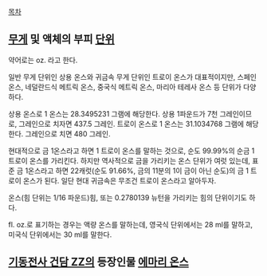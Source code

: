 [[목차]]

== [[무게]] 및 액체의 부피 [[단위]] ==
약어로는 oz. 라고 한다.

일반 무게 단위인 상용 온스와 귀금속 무게 단위인 트로이 온스가 대표적이지만, 스페인 온스, 네덜란드식 메트릭 온스, 중국식 메트릭 온스, 마리아 테레사 온스 등 단위가 다양하다.

상용 온스로 1 온스는 28.3495231 그램에 해당한다. 상용 1파운드가 7천 그레인이므로, 그레인으로 치자면 437.5 그레인. 
트로이 온스로 1 온스는 31.1034768 그램에 해당한다. 그레인으로 치면 480 그레인.

현대적으로 금 1온스라고 하면 1 트로이 온스를 말하는 것으로, 순도 99.99%의 순금 1 트로이 온스를 가리킨다.
하지만 역사적으로 금을 가리키는 온스 단위가 여럿 있는데, 표준 금 1온스라고 하면 22캐럿(순도 91.66%, 금의 11분의 1이 금이 아닌 순도)의 금 1 트로이 온스가 된다. 일단 현대 귀금속은 무조건 트로이 온스라고 알아두자.

온스(힘 단위는 1/16 파운드)힘, 또는 0.2780139 뉴턴을 가리키는 힘의 단위이기도 하다.

fl. oz.로 표기하는 경우는 액량 온스를 말하는데, 영국식 단위에서는 28 ml를 말하고, 미국식 단위에서는 30 ml를 말한다.

== [[기동전사 건담 ZZ]]의 등장인물 [[에마리 온스]] ==
